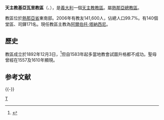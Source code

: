 {{Infobox Roman Catholic diocese
|name= 基亞瓦里
|jurisdiction=教區
|latin = Dioecesis Clavarensis
|image =Chiavari-IMG 0506.JPG
|caption = 菜田聖母主教座堂
|location = [[義大利|義大利]]
|territory = [[熱那亞省|熱那亞省]]
|population = 141,600
|rite = [[罗马礼|罗马礼]]
|patron =菜田聖母、蒙塔萊格羅聖母
|province = 熱那亞
|established =1892年
|cathedral = [[菜田聖母主教座堂|菜田聖母主教座堂]]
|co-cathedral =
|leadership = 主教
|website = [http://www.diocesichiavari.ge.it/ 官方網頁]
|pope = 
|patriarch= 
|metropolitan = 
|ordinary =阿爾伯托·塔納西尼
|coadjutor archbishop =
|coadjutor bishop =
|auxiliary =
|emeritus =
}}

'''天主教基亞瓦里教區'''（{{lang-la|Dioecesis Clavarensis}}、{{lang-it|Diocesi di Chiavari}}），是[[義大利|義大利]]一個[[天主教|天主教]][[教區|教區]]。屬[[天主教熱那亞總教區|熱那亞總教區]]。

教區位於[[熱那亞省|熱那亞省]]東南部。2006年有教友141,600人，佔總人口99.7%。有140個堂區、司鐸171名。現任教區主教為[[阿爾伯托·塔納西尼|阿爾伯托·塔納西尼]]。

==歷史==
教區成立於1892年12月3日，<ref>{{Cite web |url=http://www.webdiocesi.chiesacattolica.it/cci_new/s2magazine/index1.jsp?idPagina=14278 |title=La Storia |access-date=2014-10-07 |archive-date=2019-08-10 |archive-url=https://web.archive.org/web/20190810233439/http://www.webdiocesi.chiesacattolica.it/cci_new/s2magazine/index1.jsp?idPagina=14278 |dead-url=no }}</ref>但自1583年起多當地教會試圖升格都不成功。聖母曾經在1557及1610年顯現。
== 参考文献 ==
{{Reflist}}

{{-}}
{{意大利天主教教區}}

[[Category:義大利天主教教區|T]]